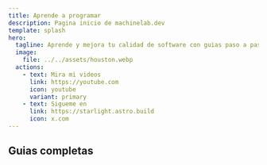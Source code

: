 ```yaml
---
title: Aprende a programar
description: Pagina inicio de machinelab.dev
template: splash
hero:
  tagline: Aprende y mejora tu calidad de software con guias paso a paso
  image:
    file: ../../assets/houston.webp
  actions:
    - text: Mira mi videos
      link: https://youtube.com
      icon: youtube
      variant: primary
    - text: Sigueme en 
      link: https://starlight.astro.build
      icon: x.com
---
```




## Guias completas

<CardGrid>
  <LinkCard 
    title="Programacion con Go" 
    description="En esta guia aprenderas a programar con Go, paso a paso"
    href="/go/00-introduccion" />
</CardGrid>
